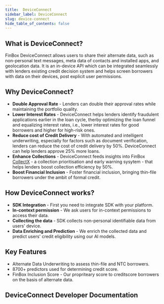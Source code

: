 ```yaml
---
title:  DeviceConnect
sidebar_label: DeviceConnect
slug: device-connect
hide_table_of_contents: false
---
```



## What is DeviceConnect?
FinBox DeviceConnect allows users to share their alternate data, such as non-personal text messages, meta data of contacts and installed apps, and geolocation data. It is an in-device API which can be integrated seamlessly with lenders existing credit decision system and helps screen borrowers with data on their devices, post explicit user permissions.

## Why DeviceConnect?

* **Double Approval Rate** - Lenders can double their approval rates while maintaining the portfolio quality.
* **Lower Interest Rates** - DeviceConnect helps lenders identify fraudulent applications earlier in the loan cycle, therby optimizing the loan funnel and equalizing interest rates, i.e., lower interest rates for good borrowers and higher for high-risk ones.
* **Reduce cost of Credit Delivery** - With automated and intelligent underwriting, especially for factors such as document verification, lenders can reduce the cost of credit delivery by 50%. DeviceConnect can help lenders approve 25% more loans.
* **Enhance Collections** - DeviceConnect feeds insights into FinBox [CollectX](/product/products/collect-x) - a collection prioritisation and early warning sysytem - that helps lenders boost collection efficiency by 50%.
* **Boost Financial Inclusion** - Foster financial inclusion, bringing thin-file borrowers under the ambit of formal credit.


## How DeviceConnect works?
* **SDK Integration** - First you need to integrate SDK with your platform.
* **In-context permission** - We ask users for in-context permissions to access their data.
* **Collecting the data** - SDK collects non-personal identifiable data from users' device.
* **Data Enriching and Prediction** - We enrich the collected data and predict users' credit eligibility using our AI models.

<!---
## What is alrernative data?

Clubbed with credit bureau reports, FinBox DeviceConnect can help lenders increase loan approval rates from 25% to more than 50%.

* **Behavioural Data** - DeviceConnect tracks loan prodcuts not captured in credit bureau reports, such as pay day loans or credit lines. It creates a holistics financial profile of the borrower based on spending behaviour and overall debt component to help lenders assess better.
* **Real-time insights** - DeviceConnect leverages the FinBox Inclusion Score(FIS) - an indexing system trained on India’s largest pool of new-to-credit borrowers. FIS, along with device data, garners real-time insights that help in adequately underwriting small-ticket loans.
* **New-to-credit(NTC) borrowers** - Credit bureaus cover only 50% of borrowers in a digital lending pool. With DeviceConnect lenders can expand this pool with prequalified borrowers with a digital footprint. Clubbed with credit bureau reports, DeviceConnect can help lenders increase loan approval rates from 25% to more than 50%
* **DEPA compliance** - Intelligence engines are deployed on the user’s device so that data never leaves the device. This helps secure user-sensitive data from misuse and keeps the lender compliant with Data Empowerment and Protection Architecure.


:::tip      User data is safe with FinBox.
We ask users for in-context permission. We do not misuse any of the information.
:::  

-->

## Key Features


* Alternate Data Underwriting to assess thin-file and NTC borrowers.
* 8700+ predictors used for determining credit score.
* FinBox Inclusion Score - Our propriteary score to creditscore borrowers on the basis of alternate data. 

## DeviceConnect Developer Documentation
<br></br>

<div class="row">


<div class="col">
  <RedisCard
    title="Developer Documentation"
    img="/img/Developers_Docs.svg"
    description="Leverage device data to build advanced underwriting models"
    page="/device-connect/"
  />
</div>

<div class="col">
<br></br>
</div></div>



